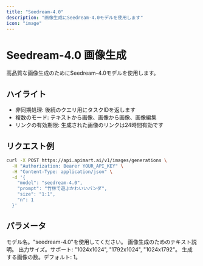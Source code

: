 ```yaml
---
title: "Seedream-4.0"
description: "画像生成にSeedream-4.0モデルを使用します"
icon: "image"
---
```


# Seedream-4.0 画像生成

高品質な画像生成のためにSeedream-4.0モデルを使用します。

## ハイライト

- 非同期処理: 後続のクエリ用にタスクIDを返します
- 複数のモード: テキストから画像、画像から画像、画像編集
- リンクの有効期限: 生成された画像のリンクは24時間有効です

## リクエスト例

<RequestExample>

```bash
curl -X POST https://api.apimart.ai/v1/images/generations \
  -H "Authorization: Bearer YOUR_API_KEY" \
  -H "Content-Type: application/json" \
  -d '{
    "model": "seedream-4.0",
    "prompt": "竹林で遊ぶかわいいパンダ",
    "size": "1:1",
    "n": 1
  }'
```

</RequestExample>

## パラメータ

<ParamField query="model" type="string" required>
  モデル名。"seedream-4.0"を使用してください。
</ParamField>

<ParamField query="prompt" type="string" required>
  画像生成のためのテキスト説明。
</ParamField>

<ParamField query="size" type="string">
  出力サイズ。サポート: "1024x1024", "1792x1024", "1024x1792"。
</ParamField>

<ParamField query="n" type="integer">
  生成する画像の数。デフォルト: 1。
</ParamField>

